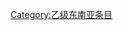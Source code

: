 {{catmore1|[[Wikipedia:新加坡专题|Wikipedia:新加坡专题]]}}
{{cat class | topic=新加坡 | class=乙 }}
{{CategoryTOC}}

[[Category:乙级东南亚条目|Category:乙级东南亚条目]]